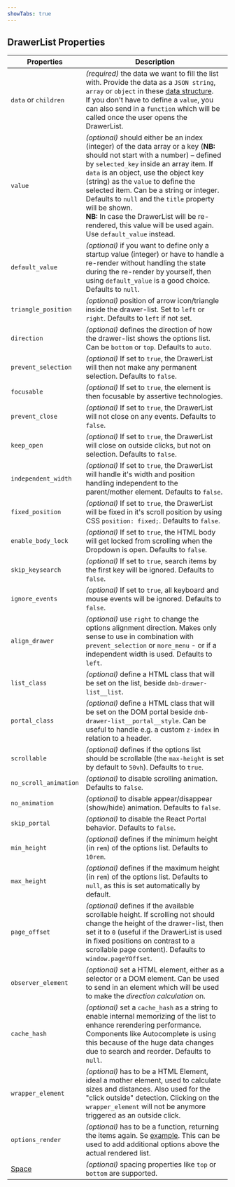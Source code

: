 ```yaml
---
showTabs: true
---
```


## DrawerList Properties

| Properties                                  | Description                                                                                                                                                                                                                                                                                                                                                                                                                                                                          |
| ------------------------------------------- | ------------------------------------------------------------------------------------------------------------------------------------------------------------------------------------------------------------------------------------------------------------------------------------------------------------------------------------------------------------------------------------------------------------------------------------------------------------------------------------ |
| `data` or `children`                        | _(required)_ the data we want to fill the list with. Provide the data as a `JSON string`, `array` or `object` in these [data structure](/uilib/components/fragments/drawer-list/info#data-structure). <br /> If you don't have to define a `value`, you can also send in a `function` which will be called once the user opens the DrawerList.                                                                                                                                       |
| `value`                                     | _(optional)_ should either be an index (integer) of the data array or a key (**NB:** should not start with a number) – defined by `selected_key` inside an array item. If `data` is an object, use the object key (string) as the `value` to define the selected item. Can be a string or integer. Defaults to `null` and the `title` property will be shown. <br /> **NB:** In case the DrawerList will be re-rendered, this value will be used again. Use `default_value` instead. |
| `default_value`                             | _(optional)_ if you want to define only a startup value (integer) or have to handle a re-render without handling the state during the re-render by yourself, then using `default_value` is a good choice. Defaults to `null`.                                                                                                                                                                                                                                                        |
| `triangle_position`                         | _(optional)_ position of arrow icon/triangle inside the drawer-list. Set to `left` or `right`. Defaults to `left` if not set.                                                                                                                                                                                                                                                                                                                                                        |
| `direction`                                 | _(optional)_ defines the direction of how the drawer-list shows the options list. Can be `bottom` or `top`. Defaults to `auto`.                                                                                                                                                                                                                                                                                                                                                      |
| `prevent_selection`                         | _(optional)_ If set to `true`, the DrawerList will then not make any permanent selection. Defaults to `false`.                                                                                                                                                                                                                                                                                                                                                                       |
| `focusable`                                 | _(optional)_ If set to `true`, the element is then focusable by assertive technologies.                                                                                                                                                                                                                                                                                                                                                                                              |
| `prevent_close`                             | _(optional)_ If set to `true`, the DrawerList will not close on any events. Defaults to `false`.                                                                                                                                                                                                                                                                                                                                                                                     |
| `keep_open`                                 | _(optional)_ If set to `true`, the DrawerList will close on outside clicks, but not on selection. Defaults to `false`.                                                                                                                                                                                                                                                                                                                                                               |
| `independent_width`                         | _(optional)_ If set to `true`, the DrawerList will handle it's width and position handling independent to the parent/mother element. Defaults to `false`.                                                                                                                                                                                                                                                                                                                            |
| `fixed_position`                            | _(optional)_ If set to `true`, the DrawerList will be fixed in it's scroll position by using CSS `position: fixed;`. Defaults to `false`.                                                                                                                                                                                                                                                                                                                                            |
| `enable_body_lock`                          | _(optional)_ If set to `true`, the HTML body will get locked from scrolling when the Dropdown is open. Defaults to `false`.                                                                                                                                                                                                                                                                                                                                                          |
| `skip_keysearch`                            | _(optional)_ If set to `true`, search items by the first key will be ignored. Defaults to `false`.                                                                                                                                                                                                                                                                                                                                                                                   |
| `ignore_events`                             | _(optional)_ If set to `true`, all keyboard and mouse events will be ignored. Defaults to `false`.                                                                                                                                                                                                                                                                                                                                                                                   |
| `align_drawer`                              | _(optional)_ use `right` to change the options alignment direction. Makes only sense to use in combination with `prevent_selection` or `more_menu` - or if a independent width is used. Defaults to `left`.                                                                                                                                                                                                                                                                          |
| `list_class`                                | _(optional)_ define a HTML class that will be set on the list, beside `dnb-drawer-list__list`.                                                                                                                                                                                                                                                                                                                                                                                       |
| `portal_class`                              | _(optional)_ define a HTML class that will be set on the DOM portal beside `dnb-drawer-list__portal__style`. Can be useful to handle e.g. a custom `z-index` in relation to a header.                                                                                                                                                                                                                                                                                                |
| `scrollable`                                | _(optional)_ defines if the options list should be scrollable (the `max-height` is set by default to `50vh`). Defaults to `true`.                                                                                                                                                                                                                                                                                                                                                    |
| `no_scroll_animation`                       | _(optional)_ to disable scrolling animation. Defaults to `false`.                                                                                                                                                                                                                                                                                                                                                                                                                    |
| `no_animation`                              | _(optional)_ to disable appear/disappear (show/hide) animation. Defaults to `false`.                                                                                                                                                                                                                                                                                                                                                                                                 |
| `skip_portal`                               | _(optional)_ to disable the React Portal behavior. Defaults to `false`.                                                                                                                                                                                                                                                                                                                                                                                                              |
| `min_height`                                | _(optional)_ defines if the minimum height (in `rem`) of the options list. Defaults to `10rem`.                                                                                                                                                                                                                                                                                                                                                                                      |
| `max_height`                                | _(optional)_ defines if the maximum height (in `rem`) of the options list. Defaults to `null`, as this is set automatically by default.                                                                                                                                                                                                                                                                                                                                              |
| `page_offset`                               | _(optional)_ defines if the available scrollable height. If scrolling not should change the height of the drawer-list, then set it to `0` (useful if the DrawerList is used in fixed positions on contrast to a scrollable page content). Defaults to `window.pageYOffset`.                                                                                                                                                                                                          |
| `observer_element`                          | _(optional)_ set a HTML element, either as a selector or a DOM element. Can be used to send in an element which will be used to make the _direction calculation_ on.                                                                                                                                                                                                                                                                                                                 |
| `cache_hash`                                | _(optional)_ set a `cache_hash` as a string to enable internal memorizing of the list to enhance rerendering performance. Components like Autocomplete is using this because of the huge data changes due to search and reorder. Defaults to `null`.                                                                                                                                                                                                                                 |
| `wrapper_element`                           | _(optional)_ has to be a HTML Element, ideal a mother element, used to calculate sizes and distances. Also used for the "click outside" detection. Clicking on the `wrapper_element` will not be anymore triggered as an outside click.                                                                                                                                                                                                                                              |
| `options_render`                            | _(optional)_ has to be a function, returning the items again. Se [example](/uilib/components/fragments/drawer-list#example-usage-of-options_render). This can be used to add additional options above the actual rendered list.                                                                                                                                                                                                                                                      |
| [Space](/uilib/components/space/properties) | _(optional)_ spacing properties like `top` or `bottom` are supported.                                                                                                                                                                                                                                                                                                                                                                                                                |

